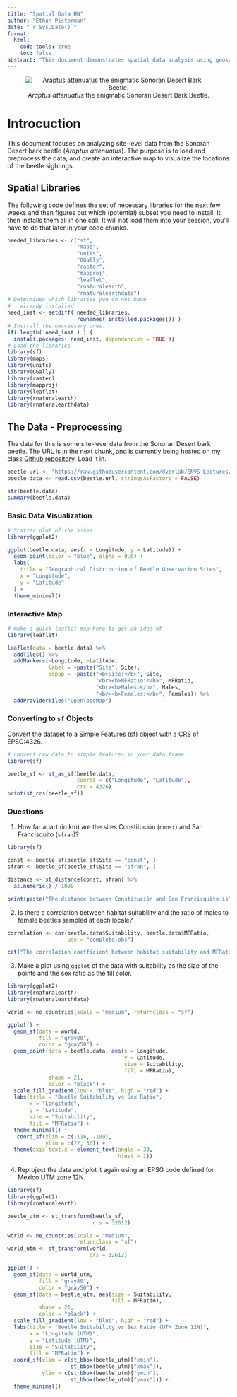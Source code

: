 ```yaml
---
title: "Spatial Data HW"
author: "Ethan Pisterman"
date: "`r Sys.Date()`"
format: 
  html:
    code-tools: true
    toc: false
abstract: "This document demonstrates spatial data analysis using geospatial libraries in R. It includes data loading, preprocessing, and visualization using interactive maps."
---
```


<center>

![*Araptus attenuatus* the enigmatic Sonoran Desert Bark Beetle.](https://live.staticflickr.com/65535/50441339417_74e04216fa_w_d.jpg)

</center>

# Introcuction

This document focuses on analyzing site-level data from the Sonoran Desert bark beetle (*Araptus attenuatus*). The purpose is to load and preprocess the data, and create an interactive map to visualize the locations of the beetle sightings.

## Spatial Libraries

The following code defines the set of necessary libraries for the next few weeks and then figures out which (potential) subset you need to install. It then installs them all in one call. It will not load them into your session, you'll have to do that later in your code chunks.

```r
needed_libraries <- c("sf",
                      "maps",
                      "units",
                      "GGally",
                      "raster",
                      "mapproj",
                      "leaflet",
                      "rnaturalearth",
                      "rnaturalearthdata")
# Determines which libraries you do not have
#   already installed.
need_inst <- setdiff( needed_libraries, 
                      rownames( installed.packages()) )
# Instrall the neccessary ones.
if( length( need_inst ) ) {
  install.packages( need_inst, dependencies = TRUE )}
# Load the libraries
library(sf)
library(maps)
library(units)
library(GGally)
library(raster)
library(mapproj)
library(leaflet)
library(rnaturalearth)
library(rnaturalearthdata)
```

## The Data - Preprocessing

The data for this is some site-level data from the Sonoran Desert bark beetle. The URL is in the next chunk, and is currently being hosted on my class [Github repository](https://github.com/dyerlab/ENVS-Lectures). Load it in.

```r
beetle.url <- "https://raw.githubusercontent.com/dyerlab/ENVS-Lectures/master/data/Araptus_Disperal_Bias.csv"
beetle.data <- read.csv(beetle.url, stringsAsFactors = FALSE)

str(beetle.data)
summary(beetle.data)
```

### Basic Data Visualization
```r
# Scatter plot of the sites
library(ggplot2)

ggplot(beetle.data, aes(x = Longitude, y = Latitude)) +
  geom_point(color = "blue", alpha = 0.6) +
  labs(
    title = "Geographical Distribution of Beetle Observation Sites",
    x = "Longitude",
    y = "Latitude"
  ) +
  theme_minimal()
```

### Interactive Map

```r
# make a quick leaflet map here to get an idea of
library(leaflet)

leaflet(data = beetle.data) %>%
  addTiles() %>% 
  addMarkers(~Longitude, ~Latitude,
             label = ~paste("Site", Site),
             popup = ~paste("<b>Site:</b>", Site, 
                            "<br><b>MFRatio:</b>", MFRatio, 
                            "<br><b>Males:</b>", Males, 
                            "<br><b>Females:</b>", Females)) %>%
  addProviderTiles("OpenTopoMap")
```

### Converting to `sf` Objects

Convert the dataset to a Simple Features (sf) object with a CRS of EPSG:4326.

```r
# convert raw data to simple features in your data.frame
library(sf)

beetle_sf <- st_as_sf(beetle.data, 
                      coords = c("Longitude", "Latitude"),
                      crs = 4326)
print(st_crs(beetle_sf))
```

### Questions

1.  How far apart (in km) are the sites Constitución (`const`) and San Francisquito (`sfran`)?

```r
library(sf)

const <- beetle_sf[beetle_sf$Site == "const", ]
sfran <- beetle_sf[beetle_sf$Site == "sfran", ]

distance <- st_distance(const, sfran) %>%
  as.numeric() / 1000

print(paste("The distance between Constitución and San Francisquito is", distance, "km"))
```

2.  Is there a correlation between habitat suitability and the ratio of males to female beetles sampled at each locale?
```r
correlation <- cor(beetle.data$Suitability, beetle.data$MFRatio,
                   use = "complete.obs")

cat("The correlation coefficient between habitat suitability and MFRatio is:", round(correlation, 3))
```

3.  Make a plot using `ggplot` of the data with suitability as the size of the points and the sex ratio as the fill color.
```r
library(ggplot2)
library(rnaturalearth)
library(rnaturalearthdata)

world <- ne_countries(scale = "medium", returnclass = "sf")

ggplot() +
  geom_sf(data = world,
          fill = "gray80",
          color = "gray50") +
  geom_point(data = beetle.data, aes(x = Longitude,
                                     y = Latitude,
                                     size = Suitability,
                                     fill = MFRatio),
             shape = 21,
             color = "black") +
  scale_fill_gradient(low = "blue", high = "red") +
  labs(title = "Beetle Suitability vs Sex Ratio", 
       x = "Longitude", 
       y = "Latitude", 
       size = "Suitability", 
       fill = "MFRatio") +
  theme_minimal() +
   coord_sf(xlim = c(-116, -109),
            ylim = c(22, 30)) +
  theme(axis.text.x = element_text(angle = 30,
                                   hjust = 1))
```

4.  Reproject the data and plot it again using an EPSG code defined for Mexico UTM zone 12N.

```r
library(sf)
library(ggplot2)
library(rnaturalearth)

beetle_utm <- st_transform(beetle_sf,
                           crs = 32612)

world <- ne_countries(scale = "medium",
                      returnclass = "sf")
world_utm <- st_transform(world,
                          crs = 32612)

ggplot() +
  geom_sf(data = world_utm,
          fill = "gray80",
          color = "gray50") +  
  geom_sf(data = beetle_utm, aes(size = Suitability,
                                 fill = MFRatio),
          shape = 21,
          color = "black") +
  scale_fill_gradient(low = "blue", high = "red") +
  labs(title = "Beetle Suitability vs Sex Ratio (UTM Zone 12N)", 
       x = "Longitude (UTM)", 
       y = "Latitude (UTM)", 
       size = "Suitability", 
       fill = "MFRatio") +
  coord_sf(xlim = c(st_bbox(beetle_utm)["xmin"],
                    st_bbox(beetle_utm)["xmax"]),
           ylim = c(st_bbox(beetle_utm)["ymin"],
                    st_bbox(beetle_utm)["ymax"])) +
  theme_minimal() 
```

